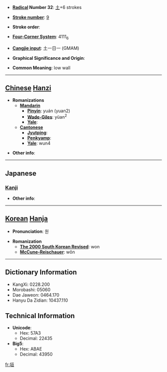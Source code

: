 * '''[[Wiktionary:Chinese radical index| Radical]] Number 32''': [[Wiktionary:Chinese radical index 土|土]]+6 strokes

* '''[[Wiktionary:Chinese total strokes index|Stroke number]]''': [[Wiktionary:Chinese total strokes index 9|9]]

* '''Stroke order''': 

* '''[[Wiktionary:Chinese four corner index|Four-Corner System]]''': 4111<sub>6</sub>

* '''[[Wiktionary:Chinese Cangjie index|Cangjie input]]''': 土一日一 (GMAM)

* '''Graphical Significance and Origin''': 

* '''Common Meaning''': low wall

----

== [[Chinese]] [[Hanzi]] ==

* '''Romanizations'''
** '''[[Mandarin]]'''
*** '''[[Pinyin]]''': yuán (yuan2)
*** '''[[Wade-Giles]]''': yüan<sup>2</sup>
*** '''[[Yale]]''': 
** '''[[Cantonese]]'''
*** '''[[Jyutping]]''':
*** '''[[Penkyamp]]''': 
*** '''[[Yale]]''': wun4

* '''Other info''': 

----

==Japanese==
===[[Kanji]]===
{{kanji|on readings=[[えん]] (en)|kun readings=[[かき]] (kaki)}}

* '''Other info''':  

----

== [[Korean]] [[Hanja]] ==

* '''Pronunciation''': 원

* '''Romanization'''
** '''[[The 2000 South Korean Revised Romanization|The 2000 South Korean Revised]]''': won
** '''[[McCune-Reischauer]]''': wŏn

----

== Dictionary Information ==

* KangXi: 0228.200
* Morobashi: 05060
* Dae Jaweon: 0464.170
* Hanyu Da Zidian: 10437.110

== Technical Information ==

* '''Unicode''':
** Hex: 57A3
** Decimal: 22435
* '''Big5''':
** Hex: ABAE
** Decimal: 43950

[[fr:垣]]